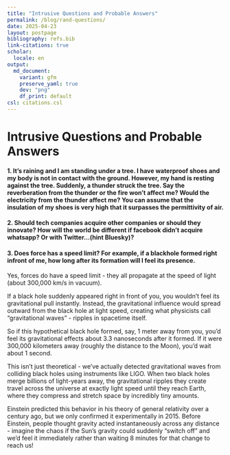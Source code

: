```yaml
---
title: "Intrusive Questions and Probable Answers"
permalink: /blog/rand-questions/
date: 2025-04-23
layout: postpage
bibliography: refs.bib
link-citations: true
scholar:
  locale: en
output:
  md_document:
    variant: gfm
    preserve_yaml: true
    dev: "png"
    df_print: default
csl: citations.csl
---
```


# Intrusive Questions and Probable Answers

#### 1. It's raining and I am standing under a tree. I have waterproof shoes and my body is not in contact with the ground. However, my hand is resting against the tree. Suddenly, a thunder struck the tree. Say the reverberation from the thunder or the fire won't affect me? Would the electricity from the thunder affect me? You can assume that the insulation of my shoes is very high that it surpasses the permittivity of air.

#### 2. Should tech companies acquire other companies or should they innovate? How will the world be different if facebook didn't acquire whatsapp? Or with Twitter...(hint Bluesky)?

#### 3. Does force has a speed limit? For example, if a blackhole formed right infront of me, how long after its formation will I feel its presence.
Yes, forces do have a speed limit - they all propagate at the speed of light (about 300,000 km/s in vacuum).

If a black hole suddenly appeared right in front of you, you wouldn't feel its gravitational pull instantly. Instead, the gravitational influence would spread outward from the black hole at light speed, creating what physicists call "gravitational waves" - ripples in spacetime itself.

So if this hypothetical black hole formed, say, 1 meter away from you, you'd feel its gravitational effects about 3.3 nanoseconds after it formed. If it were 300,000 kilometers away (roughly the distance to the Moon), you'd wait about 1 second.

This isn't just theoretical - we've actually detected gravitational waves from colliding black holes using instruments like LIGO. When two black holes merge billions of light-years away, the gravitational ripples they create travel across the universe at exactly light speed until they reach Earth, where they compress and stretch space by incredibly tiny amounts.

Einstein predicted this behavior in his theory of general relativity over a century ago, but we only confirmed it experimentally in 2015. Before Einstein, people thought gravity acted instantaneously across any distance - imagine the chaos if the Sun's gravity could suddenly "switch off" and we'd feel it immediately rather than waiting 8 minutes for that change to reach us!
